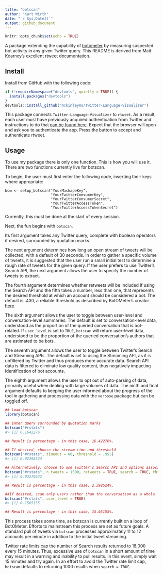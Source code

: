 ```yaml
---
title: "botscan"
author: "Kurt Wirth"
date: "`r Sys.Date()`"
output: github_document
---
```


```r
knitr::opts_chunk$set(echo = TRUE)
```
A package extending the capability of [botometer](https://github.com/IUNetSci/botometer-python) 
by measuring suspected bot activity in any given Twitter query. This README is 
derived from Matt Kearney's excellent [rtweet]((https://github.com/mkearney/rtweet)) 
documentation.

## Install

Install from GitHub with the following code:

```r
if (!requireNamespace("devtools", quietly = TRUE)) {
  install.packages("devtools")
}
devtools::install_github("mckinleymo/Twitter-Language-Visualizer")
```

This package connects <code>Twitter-Language-Visualizer</code> to <code>rtweet</code>. As a 
result, each user must have previously acquired authentication from Twitter and 
instructions to do that [can be found here](http://rtweet.info/articles/auth.html).
Expect that the browser will open and ask you to authenticate the app. Press 
the button to accept and authenticate rtweet.

## Usage
To use my package there is only one function. This is how you will use it.
There are two functions currently live for botscan. 

To begin, the user must first enter the following code, inserting their keys 
where appropriate:

```setup
bom <- setup_botscan("YourMashapeKey", 
                     "YourTwitterConsumerKey", 
                     "YourTwitterConsumerSecret", 
                     "YourTwitterAccessToken", 
                     "YourTwitterAccessTokenSecret")
```

Currently, this must be done at the start of every session.

Next, the fun begins with <code>botscan</code>.

Its first argument takes any Twitter query, complete with boolean operators if
desired, surrounded by quotation marks.

The next argument determines how long an open stream of tweets will be
collected, with a default of 30 seconds. In order to gather a specific volume
of tweets, it is suggested that the user run a small initial test to determine
a rough rate of tweets for the given query. If the user prefers to use Twitter's
Search API, the next argument allows the user to specify the number of tweets
to extract.

The fourth argument determines whether retweets will be included if using the
Search API and the fifth takes a number, less than one, that represents the 
desired threshold at which an account should be considered a bot. The default 
is .430, a reliable threshold as described by BotOMeter's creator [here](http://www.pewresearch.org/fact-tank/2018/04/19/qa-how-pew-research-center-identified-bots-on-twitter/). 

The sixth argument allows the user to toggle between user-level and
conversation-level summaries.  The default is set to conversation-level
data, understood as the proportion of the queried conversation that is 
bot-related.  If <code>user_level</code> is set to <code>TRUE</code>, 
<code>botscan</code> will return user-level data, understood to be the 
proportion of the queried conversation's authors that are estimated to be bots.

The seventh argument allows the user to toggle between Twitter's Search and 
Streaming APIs. The default is set to using the Streaming API, as it is 
unfiltered by Twitter and thus produces more accurate data. Search API data is 
filtered to eliminate low quality content, thus negatively impacting 
identification of bot accounts.

The eighth argument allows the user to opt out of auto-parsing of data, 
primarily useful when dealing with large volumes of data. The ninth and final 
argument defaults to keeping the user informed about the progress of the tool 
in gathering and processing data with the <code>verbose</code> package but 
can be toggled off.

```r
## load botscan
library(botscan)

## Enter query surrounded by quotation marks
botscan("#rstats")
#> [1] 0.1642276

## Result is percentage - in this case, 16.42276%.

## If desired, choose the stream time and threshold
botscan("#rstats", timeout = 60, threshold = .995)
#> [1] 0.02398524

## Alternatively, choose to use Twitter's Search API and options associated with it.
botscan("#rstats", n_tweets = 1500, retweets = TRUE, search = TRUE, threshold = .995)
#> [1] 0.03270932

## Result is percentage - in this case, 2.398524%.

##If desired, scan only users rather than the conversation as a whole.
botscan("#rstats", user_level = TRUE)
#> [1] 0.1505155

## Result is percentage - in this case, 15.05155%.
```

This process takes some time, as botscan is currently built on a loop of 
BotOMeter. Efforts to mainstream this process are set as future goals. A 
standard pull of tweets via <code>botscan</code> processes approximately 11 to 
12 accounts per minute in addition to the initial tweet streaming.

Twitter rate limits cap the number of Search results returned to 18,000 every 
15 minutes. Thus, excessive use of <code>botscan</code> in a short amount of 
time may result in a warning and inability to pull results.  In this event, 
simply wait 15 minutes and try again.  In an effort to avoid the Twitter rate 
limit cap, <code>botscan</code> defaults to returning 1000 results when 
<code>search = TRUE</code>.
